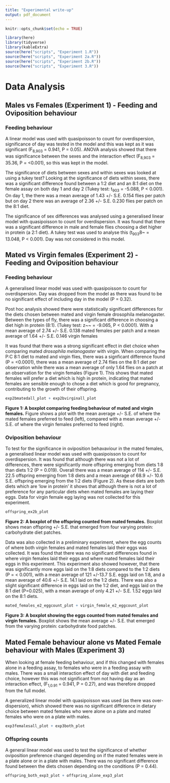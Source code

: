 ```yaml
---
title: "Experimental write-up"
output: pdf_document
---
```


```r
knitr::opts_chunk$set(echo = TRUE)
```


```r
library(here)
library(tidyverse)
library(kableExtra)
source(here("scripts", "Experiment 1.R"))
source(here("scripts", "Experiment 2a.R"))
source(here("scripts", "Experiment 2b.R"))
source(here("scripts", "Experiment 3.R"))
```



# Data Analysis 


## Males vs Females (Experiment 1) - Feeding and Oviposition behaviour

### Feeding behaviour 

A linear model was used with quasipoisson to count for overdispersion, significance of day was tested in the model and this was kept as it was significant (F~8,903~ = 0.941, P = 0.05). ANOVA analysis showed that there was significance between the sexes and the interaction effect (F~8,903~ = 35.36, P = <0.001), so this was kept in the model. 

The significance of diets between sexes and within sexes was looked at using a tukey test? Looking at the significance of diets within sexes, there was a significant difference found between a 1:2 diet and an 8:1 diet on the female assay on both day 1 and day 2 (Tukey test: t~903~ = -5.088, P < 0.001). On day 1, the there was a mean average of 1.43 +/- S.E. 0.154 flies per patch but on day 2 there was an average of 2.36 +/- S.E. 0.230 flies per patch on the 8:1 diet. 

The significance of sex differences was analysed using a generalised linear model with quasipoisson to count for overdispersion. It was found that there was a significant difference in male and female flies choosing a diet higher in protein (a 2:1 diet). A tukey test was used to analyse this (t~903~8~ = 13.048, P < 0.001). Day was not considered in this model. 

## Mated vs Virgin females (Experiment 2) - Feeding and Oviposition behaviour

### Feeding behaviour 

A generalised linear model was used with quasipoisson to count for overdispersion. Day was dropped from the model as there was found to be no significant effect of including day in the model (P = 0.32). 

Post hoc analysis showed there were statistically significant differences for the diets chosen between mated and virgin female drosophila melanogaster. Between the types of fly, there was a significant difference in choosing a diet high in protein (8:1). (Tukey test: z~~ = -9.065, P < 0.0001). With a mean average of 2.74 +/- S.E. 0.138 mated females per patch and a mean average of 1.64 +/- S.E. 0.146 virgin females  

It was found that there was a strong significant effect in diet choice when comparing mated *drosophila melanogaster* with virgin. When comparing the P:C 8:1 diet to mated and virgin flies, there was a signficant difference found (P = <0.0001), there was a mean average of 2.74 flies on the 8:1 diet per observation while there was a mean average of only 1.64 flies on a patch at an observation for the virgin females (Figure 1). This shows that mated females will prefer a diet which is high in protein, indicating that mated females are sensible enough to chose a diet which is good for pregnancy, contributing to the growth of their offspring. 

```r
exp2bmatedall_plot + exp2bvirginall_plot
```
**Figure 1: A boxplot comparing feeding behaviour of mated and virgin females.** Figure shows a plot with the mean average +/- S.E. of where the mated females preferred to feed (left), compared with a mean average +/- S.E. of where the virgin females preferred to feed (right). 

### Oviposition behaviour 
To test for the significance in oviposition behavaviour in the mated females, a generalised linear model was used with quasipoisson to count for overdispersion. It was found that although there was not a lot of differences, there were significantly more offspring emerging from diets 1:8 than diets 1:2 (P = 0.019). Overall there was a mean average of 114 +/- S.E. 22.5 offspring emerging from 1:8 diets and a mean average of 68.9 +/- 10.6 S.E. offspring emerging from the 1:2 diets (Figure 2). 
As these diets are both diets which are 'low in protein' it shows that although there is not a lot of preference for any particular diets when mated females are laying their eggs.
Data for virgin female egg laying was not collected for this experiment. 

```r
offspring_ex2b_plot
```
**Figure 2: A boxplot of the offspring counted from mated females.** Boxplot shows mean offspring +/- S.E. that emerged from four varying protein: carbohydrate diet patches. 

Data was also collected in a preliminary experiment, where the egg counts of where both virgin females and mated females laid their eggs was collected. It was found that there was no significant differences found in where virgin females laid their eggs and where mated females laid their eggs in this experiment. This experiment also showed however, that there was significantly more eggs laid on the 1:8 diets compared to the 1:2 diets (P = < 0.001), with a mean average of 121 +/-13.7 S.E. eggs laid on 1:8, and a mean average of 40.6 +/- S.E. 14.1 laid on the 1:2 diets. There was also a slight significant difference in eggs laid on the 1:2 diet, and eggs laid on the 8:1 diet (P=0.025), with a mean average of only 4.21 +/- S.E. 1.52 eggs laid on the 8:1 diets. 

```r
mated_females_e2_eggcount_plot + virgin_female_e2_eggcount_plot
```
**Figure 3: A boxplot showing the eggs counted from mated females and virgin females.** Boxplot shows the mean average +/- S.E. that emerged from the varying protein: carbohydrate food patches. 



## Mated Female behaviour alone vs Mated Female behaviour with Males (Experiment 3)

When looking at female feeding behaviour, and if this changed with females alone in a feeding assay, to females who were in a feeding assay with males.  There was a small interaction effect of day with diet and feeding choice, however this was not significant from not having day as an interaction effect, (F~1,0.91~ = 0.941, P = 0.27), and was therefore dropped from the full model. 

A generalized linear model with quasipoisson was used (as there was over-dispersion), which showed there was no significant difference in dietary choice between mated females who were alone on a plate and mated females who were on a plate with males. 

```r
exp3femalesall_plot + exp3both_plot
```


### Offspring counts

A general linear model was used to test the significance of whether oviposition preference changed depending on if the mated females were in a plate alone or in a plate with males. There was no significant difference found between the diets chosen depending on the conditions (P = 0.44). 

```r
offspring_both_exp3_plot + offspring_alone_exp3_plot
```




